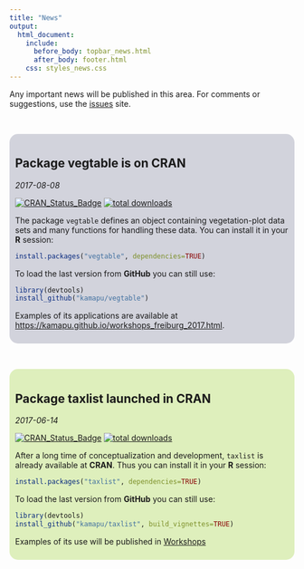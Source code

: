 ---
title: "News"
output:
  html_document:
    include:
      before_body: topbar_news.html
      after_body: footer.html
    css: styles_news.css
---

Any important news will be published in this area.
For comments or suggestions, use the
[issues](https://github.com/kamapu/kamapu.github.io/issues) site.

<br/>

<div style="background-color: #d2d3dc; text-align: left; padding: 10px;
border-radius: 15px">

# Package vegtable is on CRAN
*2017-08-08*

[![CRAN_Status_Badge](http://www.r-pkg.org/badges/version/vegtable)](https://cran.r-project.org/package=vegtable)
[![total downloads](http://cranlogs.r-pkg.org/badges/grand-total/vegtable)](http://cranlogs.r-pkg.org/badges/grand-total/vegtable)

The package `vegtable` defines an object containing vegetation-plot data
sets and many functions for handling these data.
You can install it in your **R** session:

```{r install_vegtable_cran, eval=FALSE}
install.packages("vegtable", dependencies=TRUE)
```

To load the last version from **GitHub** you can still use:

```{r install_vegtable_github, eval=FALSE}
library(devtools)
install_github("kamapu/vegtable")
```

Examples of its applications are available at
[https://kamapu.github.io/workshops_freiburg_2017.html](https://kamapu.github.io/workshops_freiburg_2017.html).

</div>


<br/>

<div style="background-color: #deefbc; text-align: left; padding: 10px;
border-radius: 15px">

# Package taxlist launched in CRAN
*2017-06-14*

[![CRAN_Status_Badge](http://www.r-pkg.org/badges/version/taxlist)](https://cran.r-project.org/package=taxlist)
[![total downloads](http://cranlogs.r-pkg.org/badges/grand-total/taxlist)](http://cranlogs.r-pkg.org/badges/grand-total/taxlist)

After a long time of conceptualization and development, `taxlist` is already
available at **CRAN**.
Thus you can install it in your **R** session:

```{r install_cran, eval=FALSE}
install.packages("taxlist", dependencies=TRUE)
```

To load the last version from **GitHub** you can still use:

```{r install_github, eval=FALSE}
library(devtools)
install_github("kamapu/taxlist", build_vignettes=TRUE)
```

Examples of its use will be published in
[Workshops](https://kamapu.github.io/workshops.html)

</div>

<br/>
